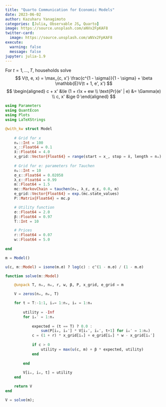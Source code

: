 ```yaml
---
title: "Quarto Communication for Economic Models"
date: 2023-06-02
author: Kazuharu Yanagimoto
categories: [Julia, Observable JS, Quarto]
image: https://source.unsplash.com/aNVx2FpKAF8
twitter-card:
  image: https://source.unsplash.com/aNVx2FpKAF8
execute: 
  warning: false
  message: false
jupyter: julia-1.9
---
```


For $t = 1, \dots, T$, households solve
$$
V(t, e, x) = \max_{c, x'} \frac{c^{1 - \sigma}}{1 - \sigma} + \beta \mathbb{E}V(t + 1, e', x')
$$
$$
\begin{aligned}
c + x' &\le (1 + r)x + ew \\
\text{Pr}(e' | e) &= \Gamma(e) \\
c, x' &\ge 0
\end{aligned}
$$


```julia
using Parameters
using QuantEcon
using Plots
using LaTeXStrings
```


```julia
@with_kw struct Model
	
	# Grid for x
	nₓ::Int = 100
	x̲::Float64 = 0.1
	x̄::Float64 = 4.0
	x_grid::Vector{Float64} = range(start = x̲, stop = x̄, length = nₓ)
	
	# Grid for e: parameters for Tauchen
	nₑ::Int = 10
	σ_ε::Float64 = 0.02058
	λ_ε::Float64 = 0.99
	m::Float64 = 1.5
	mc::MarkovChain = tauchen(nₑ, λ_ε, σ_ε, 0.0, m)
	e_grid::Vector{Float64} = exp.(mc.state_values)
	P::Matrix{Float64} = mc.p

	# Utility function
	σ::Float64 = 2.0
	β::Float64 = 0.97
	T::Int = 10

	# Prices
	r::Float64 = 0.07
	w::Float64 = 5.0
	
end

m = Model()
```

```julia
u(c, m::Model) = isone(m.σ) ? log(c) : c^(1 - m.σ) / (1 - m.σ)
```

```julia
function solve(m::Model)

	@unpack T, nₓ, nₑ, r, w, β, P, x_grid, e_grid = m

	V = zeros(nₓ, nₑ, T)

	for t = T:-1:1, iₓ= 1:nₓ, iₑ = 1:nₑ
		
		utility = -Inf
		for iₓ′ = 1:nₓ
			
			expected = (t == T) ? 0.0 : 
				sum(P[iₑ, iₑ′] * V[iₓ′, iₑ′, t+1] for iₑ′ = 1:nₑ)
			c = (1 + r) * x_grid[iₓ] + e_grid[iₑ] * w - x_grid[iₓ′]
			
			if c > 0
				utility = max(u(c, m) + β * expected, utility)
			end
	
		end
	
		V[iₓ, iₑ, t] = utility
	end

	return V
end
```


```julia
V = solve(m);
```
